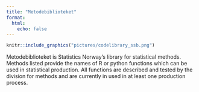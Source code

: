 ```yaml
---
title: "Metodebiblioteket"
format:
  html:
    echo: false
---
```


```r
knitr::include_graphics("pictures/codelibrary_ssb.png")
```

Metodebiblioteket is Statistics Norway's library for statistical methods. Methods listed provide the names of R or python functions which can be used in statistical production. All functions are described and tested by the division for methods and are currently in used in at least one production process.
